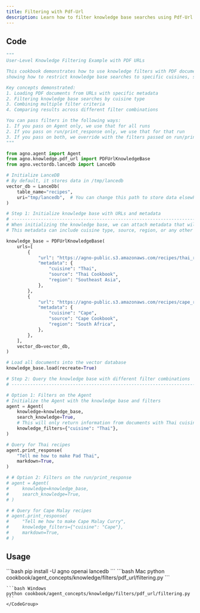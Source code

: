 ```yaml
---
title: Filtering with Pdf-Url
description: Learn how to filter knowledge base searches using Pdf-Url documents with user-specific metadata.
---
```


## Code

```python
"""
User-Level Knowledge Filtering Example with PDF URLs

This cookbook demonstrates how to use knowledge filters with PDF documents accessed via URLs,
showing how to restrict knowledge base searches to specific cuisines, sources, or any other metadata attributes.

Key concepts demonstrated:
1. Loading PDF documents from URLs with specific metadata
2. Filtering knowledge base searches by cuisine type
3. Combining multiple filter criteria
4. Comparing results across different filter combinations

You can pass filters in the following ways:
1. If you pass on Agent only, we use that for all runs
2. If you pass on run/print_response only, we use that for that run
3. If you pass on both, we override with the filters passed on run/print_response for that run
"""

from agno.agent import Agent
from agno.knowledge.pdf_url import PDFUrlKnowledgeBase
from agno.vectordb.lancedb import LanceDb

# Initialize LanceDB
# By default, it stores data in /tmp/lancedb
vector_db = LanceDb(
    table_name="recipes",
    uri="tmp/lancedb",  # You can change this path to store data elsewhere
)

# Step 1: Initialize knowledge base with URLs and metadata
# ------------------------------------------------------------------------------
# When initializing the knowledge base, we can attach metadata that will be used for filtering
# This metadata can include cuisine type, source, region, or any other attributes

knowledge_base = PDFUrlKnowledgeBase(
    urls=[
        {
            "url": "https://agno-public.s3.amazonaws.com/recipes/thai_recipes_short.pdf",
            "metadata": {
                "cuisine": "Thai",
                "source": "Thai Cookbook",
                "region": "Southeast Asia",
            },
        },
        {
            "url": "https://agno-public.s3.amazonaws.com/recipes/cape_recipes_short_2.pdf",
            "metadata": {
                "cuisine": "Cape",
                "source": "Cape Cookbook",
                "region": "South Africa",
            },
        },
    ],
    vector_db=vector_db,
)

# Load all documents into the vector database
knowledge_base.load(recreate=True)

# Step 2: Query the knowledge base with different filter combinations
# ------------------------------------------------------------------------------

# Option 1: Filters on the Agent
# Initialize the Agent with the knowledge base and filters
agent = Agent(
    knowledge=knowledge_base,
    search_knowledge=True,
    # This will only return information from documents with Thai cuisine
    knowledge_filters={"cuisine": "Thai"},
)

# Query for Thai recipes
agent.print_response(
    "Tell me how to make Pad Thai",
    markdown=True,
)

# # Option 2: Filters on the run/print_response
# agent = Agent(
#     knowledge=knowledge_base,
#     search_knowledge=True,
# )

# # Query for Cape Malay recipes
# agent.print_response(
#     "Tell me how to make Cape Malay Curry",
#     knowledge_filters={"cuisine": "Cape"},
#     markdown=True,
# )
```

## Usage

<Steps>
  <Step title="Install libraries">
    ```bash
    pip install -U agno openai lancedb
    ```
  </Step>

  <Step title="Run the example">
    <CodeGroup>
    ```bash Mac
    python cookbook/agent_concepts/knowledge/filters/pdf_url/filtering.py
    ```

    ```bash Windows
    python cookbook/agent_concepts/knowledge/filters/pdf_url/filtering.py
    ```
    </CodeGroup>
  </Step>
</Steps>